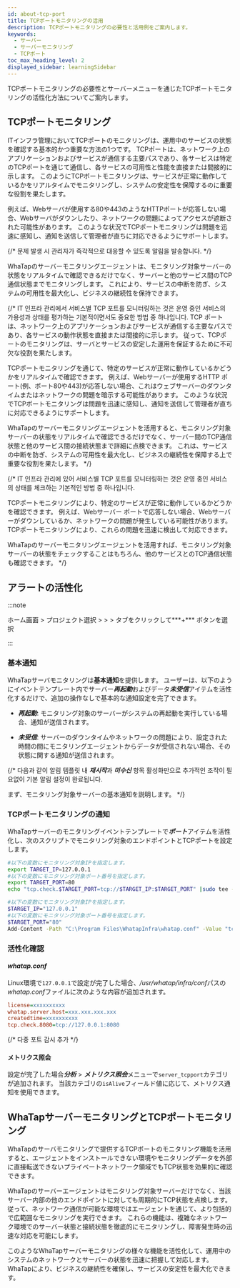 ```yaml
---
id: about-tcp-port
title: TCPポートモニタリングの活用
description: TCPポートモニタリングの必要性と活用例をご案内します。
keywords:
  - サーバー
  - サーバーモニタリング
  - TCPポート
toc_max_heading_level: 2
displayed_sidebar: learningSidebar
---
```


TCPポートモニタリングの必要性とサーバー<Cmdname sid="side_eventSetting" className="uitext" />メニューを通じたTCPポートモニタリングの活性化方法についてご案内します。 

## TCPポートモニタリング

ITインフラ管理においてTCPポートのモニタリングは、運用中のサービスの状態を確認する基本的かつ重要な方法の1つです。 TCPポートは、ネットワーク上のアプリケーションおよびサービスが通信する主要パスであり、各サービスは特定のTCPポートを通じて通信し、各サービスの可用性と性能を直接または間接的に示します。 このようにTCPポートモニタリングは、サービスが正常に動作しているかをリアルタイムでモニタリングし、システムの安定性を保障するのに重要な役割を果たします。

例えば、Webサーバが使用する80や443のようなHTTPポートが応答しない場合、Webサーバがダウンしたり、ネットワークの問題によってアクセスが遮断された可能性があります。 このような状況でTCPポートモニタリングは問題を迅速に感知し、通知を送信して管理者が直ちに対応できるようにサポートします。

{/* 문제 발생 시 관리자가 즉각적으로 대응할 수 있도록 알림을 발송합니다. */}

WhaTapのサーバーモニタリングエージェントは、モニタリング対象サーバーの状態をリアルタイムで確認できるだけでなく、サーバーと他のサービス間のTCP通信状態までモニタリングします。 これにより、サービスの中断を防ぎ、システムの可用性を最大化し、ビジネスの継続性を保持できます。

{/* IT 인프라 관리에서 서비스별 TCP 포트를 모니터링하는 것은 운영 중인 서비스의 가용성과 상태를 평가하는 기본적이면서도 중요한 방법 중 하나입니다. TCP ポートは、ネットワーク上のアプリケーションおよびサービスが通信する主要なパスであり、各サービスの動作状態を直接または間接的に示します。 従って、TCPポートのモニタリングは、サーバとサービスの安定した運用を保証するために不可欠な役割を果たします。

TCPポートモニタリングを通じて、特定のサービスが正常に動作しているかどうかをリアルタイムで確認できます。 例えば、Webサーバーが使用するHTTP ポート(例、ポート80や443)が応答しない場合、これはウェブサーバーのダウンタイムまたはネットワークの問題を暗示する可能性があります。 このような状況でTCPポートモニタリングは問題を迅速に感知し、通知を送信して管理者が直ちに対応できるようにサポートします。

WhaTapのサーバーモニタリングエージェントを活用すると、モニタリング対象サーバーの状態をリアルタイムで確認できるだけでなく、サーバー間のTCP通信状態と他のサービス間の接続状態まで詳細に点検できます。 これは、サービスの中断を防ぎ、システムの可用性を最大化し、ビジネスの継続性を保障する上で重要な役割を果たします。 */}

{/* IT 인프라 관리에 있어 서비스별 TCP 포트를 모니터링하는 것은 운영 중인 서비스의 상태를 체크하는 기본적인 방법 중 하나입니다.

TCPポートモニタリングにより、特定のサービスが正常に動作しているかどうかを確認できます。 例えば、Webサーバー ポートで応答しない場合、Webサーバーがダウンしているか、ネットワークの問題が発生している可能性があります。 TCPポートモニタリングにより、これらの問題を迅速に検出して対応できます。

WhaTapのサーバーモニタリングエージェントを活用すれば、モニタリング対象サーバーの状態をチェックすることはもちろん、他のサービスとのTCP通信状態も確認できます。  */}

## アラートの活性化

:::note 

ホーム画面 &gt; プロジェクト選択 &gt; <Cmdname sid="side_event" className="uitext" /> &gt; <Cmdname sid="side_eventSetting" className="uitext" /> &gt; <Cmdname sid="server" className="uitext" />タブをクリックして***+*** <Cmdname sid="add_alert_setting" className="uitext" />ボタンを選択

:::

<ImgLang img='best-p/about-server-adf-tcp-port.png' desc='tcp ポート監視通知の設定' />

### 基本通知

WhaTapサーバモニタリングは**基本通知**を提供します。 ユーザーは、以下のようにイベントテンプレート内でサーバー***再起動***およびデータ***未受信***アイテムを活性化するだけで、追加の操作なしで基本的な通知設定を完了できます。

- ***再起動***: モニタリング対象のサーバーがシステムの再起動を実行している場合、通知が送信されます。

- ***未受信***: サーバーのダウンタイムやネットワークの問題により、設定された時間の間にモニタリングエージェントからデータが受信されない場合、その状態に関する通知が送信されます。

{/* 다음과 같이 알림 템플릿 내 ***재시작***과 ***미수신*** 항목 활성화만으로 추가적인 조작이 필요없이 기본 알림 설정이 완료됩니다.

まず、モニタリング対象サーバーの基本通知を説明します。  */}

### TCPポートモニタリングの通知

WhaTapサーバーのモニタリングイベントテンプレートで***ポート***アイテムを活性化し、次のスクリプトでモニタリング対象のエンドポイントとTCPポートを設定します。 

<Tabs groupId='server-user-script'>
<TabItem value="lxs" label="Linux Shell">

```bash title=SH
#以下の変数にモニタリング対象IPを指定します。
export TARGET_IP=127.0.0.1
#以下の変数にモニタリング対象ポート番号を指定します。
export TARGET_PORT=80
echo "tcp.check.$TARGET_PORT=tcp://$TARGET_IP:$TARGET_PORT" |sudo tee -a /usr/whatap/infra/conf/whatap.conf
```

</TabItem>
<TabItem value="wps" label="Windows Powershell">

```bash title=SH
#以下の変数にモニタリング対象IPを指定します。
$TARGET_IP="127.0.0.1"
#以下の変数にモニタリング対象ポート番号を指定します。
$TARGET_PORT="80"
Add-Content -Path "C:\Program Files\WhatapInfra\whatap.conf" -Value "tcp.check.$TARGET_PORT=tcp://$TARGET_IP:$TARGET_PORT"
```

</TabItem>
</Tabs>

### 活性化確認

#### *whatap.conf*

Linux環境で`127.0.0.1`で設定が完了した場合、*/usr/whatap/infra/conf*パスの*whatap.conf*ファイルに次のような内容が追加されます。 

```ini title='whatap.conf'
license=xxxxxxxxxx
whatap.server.host=xxx.xxx.xxx.xxx
createdtime=xxxxxxxxxx
tcp.check.8080=tcp://127.0.0.1:8080
```

{/* 다중 포트 감시 추가 */}


<TcpMulti />

#### メトリクス照会

設定が完了した場合***分析*** &gt; ***メトリクス照会***メニューで`server_tcpport`カテゴリが追加されます。 当該カテゴリの`isAlive`フィールド値に応じて、メトリクス通知を使用できます。 

<ImgLang img='best-p/about-server-adf-tcp-port-ms.png' desc='tcp ポート監視通知に関するメトリックスの照会' />

## WhaTapサーバーモニタリングとTCPポートモニタリング

WhaTapのサーバモニタリングで提供するTCPポートのモニタリング機能を活用すると、エージェントをインストールできない環境やモニタリングデータを外部に直接転送できないプライベートネットワーク領域でもTCP状態を効果的に確認できます。

<p align="center">

<ImgLang img='best-p/about-tcp-port-rs.png' desc='tcpポート監視' />

</p>

WhaTapのサーバーエージェントはモニタリング対象サーバーだけでなく、当該サーバー内部の他のエンドポイントに対しても周期的にTCP状態を点検します。 従って、ネットワーク通信が可能な環境ではエージェントを通じて、より包括的で広範囲なモニタリングを実行できます。 これらの機能は、複雑なネットワーク環境でのサーバー状態と接続状態を徹底的にモニタリングし、障害発生時の迅速な対応を可能にします。

このようなWhaTapサーバーモニタリングの様々な機能を活性化して、運用中のシステムのネットワークとサーバーの状態を迅速に把握して対応します。 WhaTapにより、ビジネスの継続性を確保し、サービスの安定性を最大化できます。

